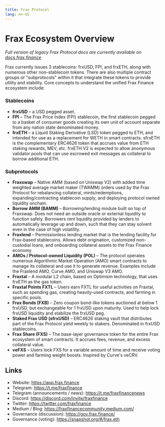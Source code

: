 ```yaml
---
title: Frax Protocol
lang: en-US
---
```


# Frax Ecosystem Overview

*Full version of legacy Frax Protocol docs are currently available on [docs.frax.finance](https://docs.frax.finance)*

Frax currently issues 3 stablecoins: frxUSD, FPI, and frxETH, along with numerous other non-stablecoin tokens. There are also multiple contract groups or "subprotocols" within it that integrate these tokens to provide utility and stability. Core concepts to understand the unified Frax Finance ecosystem include:

### Stablecoins
- **frxUSD** – a USD pegged asset.
- **FPI** – The Frax Price Index (FPI) stablecoin, the first stablecoin pegged to a basket of consumer goods creating its own unit of account separate from any nation state denominated money.
- **frxETH** – a Liquid Staking Derivative (LSD) token pegged to ETH, and intended for use as a replacement for WETH in smart contracts. sfrxETH is the complementary ERC4626 token that accrues value from ETH staking rewards, MEV, etc.
frxETH V2 is expected to allow anonymous validator pools that can use escrowed exit messages as collateral to borrow additional ETH.
### Subprotocols
- **Fraxswap** – Native AMM (based on Uniswap V2) with added time weighted average market maker (TWAMM) orders used by the Frax Protocol for rebalancing collateral, mints/redemptions, expanding/contracting stablecoin supply, and deploying protocol owned liquidity onchain.
- **Borrow AMM (BAMM)** – Borrowing/lending module built on top of Fraxswap. Does not need an outside oracle or external liquidity to function safely. Borrowers rent liquidity provided by lenders to automatically leverage up and down, such that they can stay solvent even in the case of high volatility.
- **Fraxlend** – Permissionless lending market that is the lending facility for Frax-based stablecoins. Allows debt origination, customized non-custodial loans, and onboarding collateral assets to the Frax Finance economy.
- **AMOs / Protocol-owned Liquidity (POL)** – The protocol operates numerous Algorithmic Market Operation (AMO) smart contracts to manage its collateral and use it to generate revenue. Examples include the Fraxlend AMO, Curve AMO, and Uniswap V3 AMO.
- **Fraxtal** – A modular L2 chain, based on Optimism technology, that uses frxETH as the gas token.
- **Fraxtal Points FXTL** – Users earn FXTL for useful activities on Fraxtal, such as spending gas, creating heavily-used contracts, and farming in specific pools.
- **Frax Bonds (FXB)** – Zero coupon bond-like tokens auctioned at below 1 frxUSD, but exchangeable for 1 frxUSD upon maturity. Used to help lock frxUSD liquidity and stabilize the frxUSD peg.
- **Staked Frax USD (sfrxUSD)** – ERC4626 staking vault that distributes part of the Frax Protocol yield weekly to stakers. Denominated in frxUSD stablecoins.
- **Frax Share (FXS)** – The base-layer governance token for the entire Frax ecosystem of smart contracts. It accrues fees, revenue, and excess collateral value.
- **veFXS** – Users lock FXS for a variable amount of time and receive voting power and farming weight boosts. Inspired by Curve's veCRV.

## Links
- Website: https://app.frax.finance
- Telegram: https://t.me/fraxfinance
- Telegram (announcements / news): https://t.me/fraxfinancenews
- Discord: https://discord.com/invite/fraxfinance
- Twitter: https://twitter.com/fraxfinance
- Medium / Blog: https://fraxfinancecommunity.medium.com/
- Governance (discussion): https://gov.frax.finance/
- Governance (voting): https://snapshot.org/#/frax.eth
